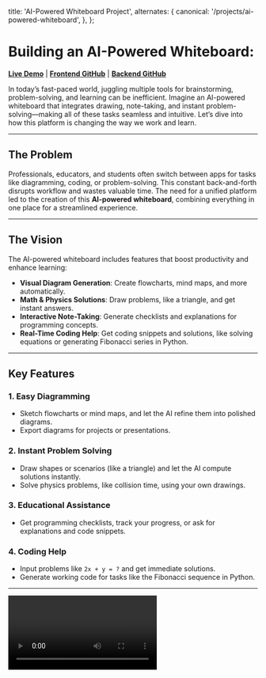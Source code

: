 
  title: 'AI-Powered Whiteboard Project',
  alternates: {
    canonical: '/projects/ai-powered-whiteboard',
  },
};




# Building an AI-Powered Whiteboard:

[**Live Demo**](https://ai-whiteboard.vercel.app) | [**Frontend GitHub**](https://github.com/sujal011/ai-whiteboard-frontend) | [**Backend GitHub**](https://github.com/sujal011/ai-whiteboard-backend)


In today’s fast-paced world, juggling multiple tools for brainstorming, problem-solving, and learning can be inefficient. Imagine an AI-powered whiteboard that integrates drawing, note-taking, and instant problem-solving—making all of these tasks seamless and intuitive. Let’s dive into how this platform is changing the way we work and learn.

---

## The Problem

Professionals, educators, and students often switch between apps for tasks like diagramming, coding, or problem-solving. This constant back-and-forth disrupts workflow and wastes valuable time. The need for a unified platform led to the creation of this **AI-powered whiteboard**, combining everything in one place for a streamlined experience.

---

## The Vision

The AI-powered whiteboard includes features that boost productivity and enhance learning:

- **Visual Diagram Generation**: Create flowcharts, mind maps, and more automatically.
- **Math & Physics Solutions**: Draw problems, like a triangle, and get instant answers.
- **Interactive Note-Taking**: Generate checklists and explanations for programming concepts.
- **Real-Time Coding Help**: Get coding snippets and solutions, like solving equations or generating Fibonacci series in Python.

---

## Key Features

### 1. **Easy Diagramming**
   - Sketch flowcharts or mind maps, and let the AI refine them into polished diagrams.
   - Export diagrams for projects or presentations.

### 2. **Instant Problem Solving**
   - Draw shapes or scenarios (like a triangle) and let the AI compute solutions instantly.
   - Solve physics problems, like collision time, using your own drawings.

### 3. **Educational Assistance**
   - Get programming checklists, track your progress, or ask for explanations and code snippets.

### 4. **Coding Help**
   - Input problems like `2x + y = ?` and get immediate solutions.
   - Generate working code for tasks like the Fibonacci sequence in Python.

---
<Video/>
---

## How It Works

This AI-powered whiteboard uses advanced technology to interpret user inputs (drawings or text) and provide helpful outputs:

1. **Input**: Users draw or type on the board.
2. **Processing**: The AI processes input using natural language understanding and computer vision.
3. **Output**: The solution, diagram, or explanation appears on the whiteboard in real-time.

---

## Tech Stack

This project is built using the following technologies:

- **Backend**: Python, FastAPI, LangChain, LLaMA (multi-model processing)
- **Frontend**: React, Excalidraw, Editor.js

---

## Challenges and Solutions

### Challenge 1: **Generating Diagrams from Drawings**
   - **Solution**: One of the biggest challenges was enabling the AI to generate diagrams from freehand sketches. I found **Mermaid syntax** to be a great solution for converting diagrams like flowcharts and mind maps into structured code. The AI now translates rough drawings into **Mermaid**-based syntax, which is then rendered into polished diagrams. This helped streamline the diagramming process while keeping the platform flexible and intuitive.

### Challenge 2: **Real-Time Processing of Complex Inputs**
   - **Solution**: Handling multiple complex inputs simultaneously was tricky. By using **FastAPI** for fast backend processing and **LangChain** for handling multi-step AI tasks, I was able to streamline and optimize the real-time output generation.

### Challenge 3: **Creating an Intuitive User Interface**
   - **Solution**: Building a user-friendly interface that accommodates diverse user needs (students, professionals, etc.) was key. Integrating **React** with **Excalidraw** for dynamic drawing and **Editor.js** for easy note-taking provided the flexibility required for a seamless experience.

---

## Conclusion

The AI-powered whiteboard is revolutionizing the way we approach productivity and learning. By combining visual diagramming, real-time problem-solving, and educational assistance into one intuitive platform, it streamlines workflows and enhances understanding. Whether you’re a student solving math problems or a professional brainstorming project ideas, this whiteboard brings everything you need into one place.

<br />